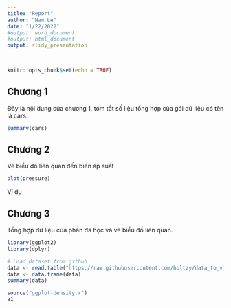 ```yaml
---
title: "Report"
author: "Nam Le"
date: "1/22/2022"
#output: word_document
#output: html_document
output: slidy_presentation

---
```



```r
knitr::opts_chunk$set(echo = TRUE)
```

## Chương 1

Đây là nội dung của chương 1, tóm tắt số liệu tổng hợp của gói dữ liệu có tên là cars. 

```r
summary(cars)
```

## Chương 2

Vẽ biểu đồ liên quan đến biến áp suất

```r
plot(pressure)
```

Ví dụ

## Chương 3

Tổng hợp dữ liệu của phần đã học và vẽ biểu đồ liên quan.


```r
library(ggplot2)
library(dplyr)

# Load dataset from github
data <- read.table("https://raw.githubusercontent.com/holtzy/data_to_viz/master/Example_dataset/1_OneNum.csv", header=TRUE)
data <- data.frame(data)
summary(data)
```


```r
source("ggplot-density.r")
a1
```









